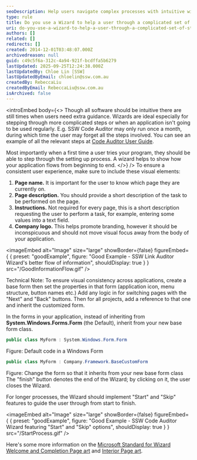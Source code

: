 ```yaml
---
seoDescription: Help users navigate complex processes with intuitive wizards that guide them through setup and configuration.
type: rule
title: Do you use a Wizard to help a user through a complicated set of steps?
uri: do-you-use-a-wizard-to-help-a-user-through-a-complicated-set-of-steps
authors: []
related: []
redirects: []
created: 2014-12-01T03:48:07.000Z
archivedreason: null
guid: c49c5f6a-312c-4a94-921f-bcdffa5b6279
lastUpdated: 2025-09-25T12:24:38.000Z
lastUpdatedBy: Chloe Lin [SSW]
lastUpdatedByEmail: chloelin@ssw.com.au
createdBy: RebeccaLiu
createdByEmail: RebeccaLiu@ssw.com.au
isArchived: false
---
```


<introEmbed
  body={<>
Though all software should be intuitive there are still times when users need extra guidance. Wizards are ideal especially for stepping through more complicated steps or when an application isn't going to be used regularly. E.g. SSW Code Auditor may only run once a month, during which time the user may forget all the steps involved. You can see an example of all the relevant steps at [Code Auditor User Guide](http://www.ssw.com.au/ssw/CodeAuditor/UserGuide.aspx).

Most importantly when a first time a user tries your program, they should be able to step through the setting up process. A wizard helps to show how your application flows from beginning to end.
  </>}
/>
To ensure a consistent user experience, make sure to include these visual elements:

1. **Page name.** It is important for the user to know which page they
   are currently on.
2. **Page description.** You should provide a short description of the
   task to be performed on the page.
3. **Instructions.** Not required for every page, this is a short description
   requesting the user to perform a task, for example, entering some values into a
   text field.
4. **Company logo.** This helps promote branding, however it should be
   inconspicuous and should not move visual focus away from the body of your application.

<imageEmbed
  alt="Image"
  size="large"
  showBorder={false}
  figureEmbed={ {
    preset: "goodExample",
    figure: "Good Example - SSW Link Auditor Wizard's                                 better flow of information",
    shouldDisplay: true
  } }
  src="/GoodInformationFlow.gif"
/>

Technical Note: To ensure visual consistency across applications, create a base form then set the properties in that form (application icon, menu structure, button names etc.) Add any logic in for switching pages with the "Next" and "Back" buttons. Then for all projects, add a reference to that one and inherit the customized form.

In the forms in your application, instead of inheriting from **System.Windows.Forms.Form** (the Default), inherit from your new base form class.

```csharp
public class MyForm : System.Windows.Form.Form
```

Figure: Default code in a Windows Form

```csharp
public class MyForm : Company.Framework.BaseCustomForm
```

Figure: Change the form so that it inherits from your new base form class
The "finish" button denotes the end of the Wizard; by clicking on it, the user closes the Wizard.

For longer processes, the Wizard should implement "Start" and "Skip" features to guide the user through from start to finish.

<imageEmbed
  alt="Image"
  size="large"
  showBorder={false}
  figureEmbed={ {
    preset: "goodExample",
    figure: "Good Example - SSW Code Auditor Wizard featuring                                 \"Start\" and \"Skip\" options",
    shouldDisplay: true
  } }
  src="/StartProcess.gif"
/>

Here's some more information on the [Microsoft Standard for Wizard Welcome and Completion Page art](http://www.ssw.com.au/ssw/Redirect/Microsoft/wizard.htm) and [Interior Page art](http://www.ssw.com.au/ssw/Redirect/Microsoft/wizard2.htm).
